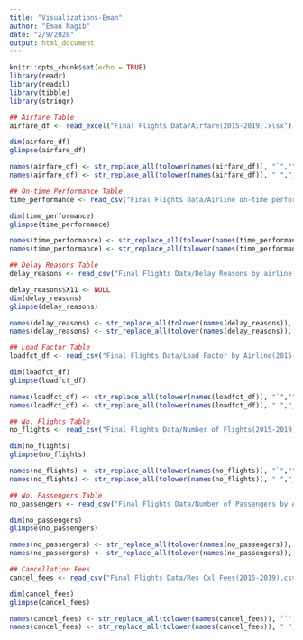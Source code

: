 ```yaml
---
title: "Visualizations-Eman"
author: "Eman Nagib"
date: "2/9/2020"
output: html_document
---
```


```r
knitr::opts_chunk$set(echo = TRUE)
library(readr)
library(readxl)
library(tibble)
library(stringr)
```

```r
## Airfare Table
airfare_df <- read_excel("Final Flights Data/Airfare(2015-2019).xlsx")

dim(airfare_df)
glimpse(airfare_df)

names(airfare_df) <- str_replace_all(tolower(names(airfare_df)), "`","")
names(airfare_df) <- str_replace_all(tolower(names(airfare_df)), " ","_")
```

```r
## On-time Performance Table
time_performance <- read_csv("Final Flights Data/Airline on-time perform(2015-2019).csv")

dim(time_performance)
glimpse(time_performance)

names(time_performance) <- str_replace_all(tolower(names(time_performance)), "`","")
names(time_performance) <- str_replace_all(tolower(names(time_performance)), " ","_")
```

```r
## Delay Reasons Table
delay_reasons <- read_csv("Final Flights Data/Delay Reasons by airline(2015-2019).csv", skip = 1)

delay_reasons$X11 <- NULL
dim(delay_reasons)
glimpse(delay_reasons)

names(delay_reasons) <- str_replace_all(tolower(names(delay_reasons)), "`","")
names(delay_reasons) <- str_replace_all(tolower(names(delay_reasons)), " ","_")
```
```r
## Load Factor Table
loadfct_df <- read_csv("Final Flights Data/Load Factor by Airline(2015-2019).csv")

dim(loadfct_df)
glimpse(loadfct_df)

names(loadfct_df) <- str_replace_all(tolower(names(loadfct_df)), "`","")
names(loadfct_df) <- str_replace_all(tolower(names(loadfct_df)), " ","_")
```
```r
## No. Flights Table
no_flights <- read_csv("Final Flights Data/Number of Flights(2015-2019).csv")

dim(no_flights)
glimpse(no_flights)

names(no_flights) <- str_replace_all(tolower(names(no_flights)), "`","")
names(no_flights) <- str_replace_all(tolower(names(no_flights)), " ","_")
```

```r
## No. Passengers Table
no_passengers <- read_csv("Final Flights Data/Number of Passengers by Airline(2015-2019).csv")

dim(no_passengers)
glimpse(no_passengers)

names(no_passengers) <- str_replace_all(tolower(names(no_passengers)), "`","")
names(no_passengers) <- str_replace_all(tolower(names(no_passengers)), " ","_")
```

```r
## Cancellation Fees
cancel_fees <- read_csv("Final Flights Data/Res Cxl Fees(2015-2019).csv")

dim(cancel_fees)
glimpse(cancel_fees)

names(cancel_fees) <- str_replace_all(tolower(names(cancel_fees)), "`","")
names(cancel_fees) <- str_replace_all(tolower(names(cancel_fees)), " ","_")
```

